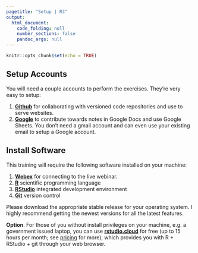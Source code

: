```yaml
---
pagetitle: "Setup | R3"
output:
  html_document:
    code_folding: null
    number_sections: false
    pandoc_args: null
---
```


```r
knitr::opts_chunk$set(echo = TRUE)
```

## Setup Accounts

You will need a couple accounts to perform the exercises. They're very
easy to setup:

1.  [**Github**](https://github.com/) for collaborating with versioned
    code repositories and use to serve websites.
2.  [**Google**](https://support.google.com/accounts/answer/27441?hl=en)
    to contribute towards notes in Google Docs and use Google Sheets.
    You don't need a gmail account and can even use your existing email
    to setup a Google account.

## Install Software

This training will require the following software installed on your
machine:

1.  [**Webex**](https://www.webex.com/downloads.html) for connecting to
    the live webinar.
2.  [**R**](https://cran.r-project.org) scientific programming language
3.  [**RStudio**](https://www.rstudio.com/products/rstudio/download/#download)
    integrated development environment
4.  [**Git**](https://git-scm.com/) version control

Please download the appropriate stable release for your operating
system. I highly recommend getting the newest versions for all the
latest features.

**Option**. For those of you without install privileges on your machine,
e.g. a government issued laptop, you can use
[**rstudio.cloud**](https://rstudio.cloud) for free (up to 15 hours per
month; see [pricing](https://rstudio.cloud/plans/compare) for more),
which provides you with R + RStudio + git through your web browser.
